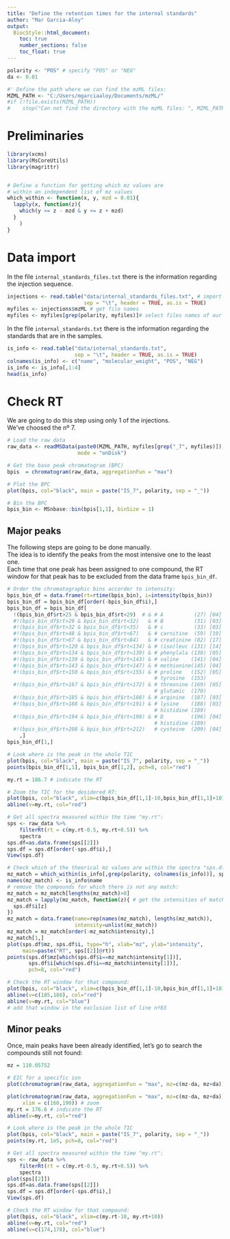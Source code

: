 ```yaml
---
title: "Define the retention times for the internal standards"
author: "Mar Garcia-Aloy"
output: 
  BiocStyle::html_document:
    toc: true
    number_sections: false
    toc_float: true
---
```


```r
polarity <- "POS" # specify "POS" or "NEG"
da <- 0.01

#' Define the path where we can find the mzML files:
MZML_PATH <- "C:/Users/mgarciaaloy/Documents/mzML/"
#if (!file.exists(MZML_PATH))
#    stop("Can not find the directory with the mzML files: ", MZML_PATH)
```

# Preliminaries
```r
library(xcms)
library(MsCoreUtils)
library(magrittr)


# Define a function for getting which mz values are 
# within an independent list of mz values
which_within <- function(x, y, mzd = 0.01){
  lapply(x, function(z){
    which(y >= z - mzd & y <= z + mzd)
  }
    )
}
```

# Data import
In the file `internal_standards_files.txt` there is the information regarding 
the injection sequence.
```r
injections <- read.table("data/internal_standards_files.txt", # import the file
                         sep = "\t", header = TRUE, as.is = TRUE)
myfiles <- injections$mzML # get file names
myfiles <- myfiles[grep(polarity, myfiles)]# select files names of our polarity
```

In the file `internal_standards.txt` there is the information regarding the 
standards that are in the samples.  
```r
is_info <- read.table("data/internal_standards.txt",
                      sep = "\t", header = TRUE, as.is = TRUE)
colnames(is_info) <- c("name", "molecular_weight", "POS", "NEG")
is_info <- is_info[,1:4]
head(is_info)
```


# Check RT
We are going to do this step using only 1 of the injections.   
We've choosed the nº 7.
```r
# Load the raw data
raw_data <- readMSData(paste0(MZML_PATH, myfiles[grep("_7", myfiles)]), 
                       mode = "onDisk")

# Get the base peak chromatogram (BPC)
bpis  = chromatogram(raw_data, aggregationFun = "max")

# Plot the BPC
plot(bpis, col="black", main = paste("IS_7", polarity, sep = "_"))

# Bin the BPC
bpis_bin <- MSnbase::bin(bpis[1,1], binSize = 1)
```

## Major peaks
The following steps are going to be done manually.  
The idea is to identify the peaks from the most intensive one to the least one.  
Each time that one peak has been assigned to one compound, the RT window for 
that peak has to be excluded from the data frame `bpis_bin_df`.
```r
# Order the chromatographic bins accorder to intensity:
bpis_bin_df = data.frame(rt=rtime(bpis_bin), i=intensity(bpis_bin))
bpis_bin_df = bpis_bin_df[order(-bpis_bin_df$i),]
bpis_bin_df = bpis_bin_df[
  !(bpis_bin_df$rt>25 & bpis_bin_df$rt<29)  # & # A          (27) [04]
  #!(bpis_bin_df$rt>29 & bpis_bin_df$rt<32)   & # B          (31) [03]
  #!(bpis_bin_df$rt>32 & bpis_bin_df$rt<35)   & # c          (33) [03]
  #!(bpis_bin_df$rt>48 & bpis_bin_df$rt<67)   & # carnitine  (59) [19] **
  #!(bpis_bin_df$rt>67 & bpis_bin_df$rt<84)   & # creatinine (82) [17]
  #!(bpis_bin_df$rt>120 & bpis_bin_df$rt<134) & # (iso)leuc (131) [14]
  #!(bpis_bin_df$rt>134 & bpis_bin_df$rt<139) & # phenylala (138) [05]
  #!(bpis_bin_df$rt>139 & bpis_bin_df$rt<143) & # valine    (141) [04]
  #!(bpis_bin_df$rt>143 & bpis_bin_df$rt<147) & # methionine(145) [04]
  #!(bpis_bin_df$rt>150 & bpis_bin_df$rt<155) & # proline   (152) [05] 
                                                # tyrosine  (153)
  #!(bpis_bin_df$rt>167 & bpis_bin_df$rt<172) & # threonine (169) [05] 
                                                # glutamic  (170)
  #!(bpis_bin_df$rt>185 & bpis_bin_df$rt<188) & # arginine  (187) [03] **
  #!(bpis_bin_df$rt>188 & bpis_bin_df$rt<191) & # lysine    (188) [03] 
                                                # histidine (189)
  #!(bpis_bin_df$rt>194 & bpis_bin_df$rt<198) & # D         (196) [04] 
                                                # histidine (189)
  #!(bpis_bin_df$rt>208 & bpis_bin_df$rt<212)   # cysteine  (209) [04]
    ,]
bpis_bin_df[1,]

# Look where is the peak in the whole TIC
plot(bpis, col="black", main = paste("IS_7", polarity, sep = "_"))
points(bpis_bin_df[1,1], bpis_bin_df[1,2], pch=8, col="red")

my.rt = 186.7 # indicate the RT

# Zoom the TIC for the desidered RT:
plot(bpis, col="black", xlim=c(bpis_bin_df[1,1]-10,bpis_bin_df[1,1]+10))
abline(v=my.rt, col="red")

# Get all spectra measured within the time "my.rt":
sps <- raw_data %>%
    filterRt(rt = c(my.rt-0.5, my.rt+0.5)) %>%
    spectra 
sps.df=as.data.frame(sps[[2]])
sps.df = sps.df[order(-sps.df$i),]
View(sps.df)

# Check which of the theorical mz values are within the spectra "sps.df"
mz_match = which_within(is_info[,grep(polarity, colnames(is_info))], sps.df$mz)
names(mz_match) <- is_info$name
# remove the compounds for which there is not any match:
mz_match = mz_match[lengths(mz_match)>0]
mz_match = lapply(mz_match, function(z){ # get the intensities of matches
  sps.df$i[z]
})
mz_match = data.frame(name=rep(names(mz_match), lengths(mz_match)), 
                      intensity=unlist(mz_match))
mz_match = mz_match[order(-mz_match$intensity),]
mz_match[1,]
plot(sps.df$mz, sps.df$i, type="h", xlab="mz", ylab="intensity", 
     main=paste("RT", sps[[2]]@rt))
points(sps.df$mz[which(sps.df$i==mz_match$intensity[1])], 
       sps.df$i[which(sps.df$i==mz_match$intensity[1])], 
       pch=8, col="red")

# Check the RT window for that compound:
plot(bpis, col="black", xlim=c(bpis_bin_df[1,1]-10,bpis_bin_df[1,1]+10))
abline(v=c(185,188), col="red")
abline(v=my.rt, col="blue")
# add that window in the exclusion list of line nº83
```

## Minor peaks
Once, main peaks have been already identified, let's go to search 
the compounds still not found:
```r
mz = 110.05752

# EIC for a specific ion
plot(chromatogram(raw_data, aggregationFun = "max", mz=c(mz-da, mz+da)))

plot(chromatogram(raw_data, aggregationFun = "max", mz=c(mz-da, mz+da)),
     xlim = c(160,190)) # zoom
my.rt = 176.6 # indicate the RT
abline(v=my.rt, col="red")

# Look where is the peak in the whole TIC
plot(bpis, col="black", main = paste("IS_7", polarity, sep = "_"))
points(my.rt, 1e5, pch=8, col="red")

# Get all spectra measured within the time "my.rt":
sps <- raw_data %>%
    filterRt(rt = c(my.rt-0.5, my.rt+0.5)) %>%
    spectra 
plot(sps[[2]])
sps.df=as.data.frame(sps[[2]])
sps.df = sps.df[order(-sps.df$i),]
View(sps.df)

# Check the RT window for that compound:
plot(bpis, col="black", xlim=c(my.rt-10, my.rt+10))
abline(v=my.rt, col="red")
abline(v=c(174,178), col="blue")
```

